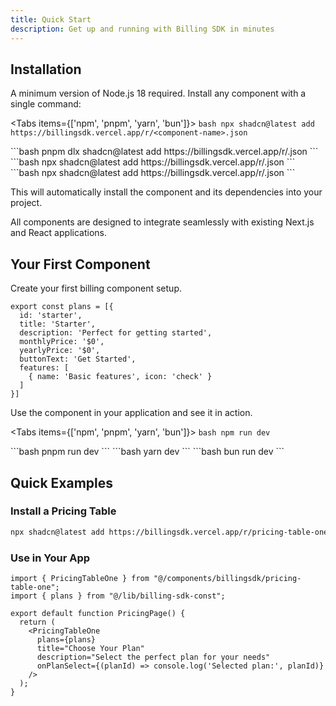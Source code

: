 ```yaml
---
title: Quick Start
description: Get up and running with Billing SDK in minutes
---
```




## Installation

A minimum version of Node.js 18 required. Install any component with a single command:

<Tabs items={['npm', 'pnpm', 'yarn', 'bun']}>
  <Tab value="npm">
    ```bash
    npx shadcn@latest add https://billingsdk.vercel.app/r/<component-name>.json
    ```
  </Tab>

  <Tab value="pnpm">
    ```bash
    pnpm dlx shadcn@latest add https://billingsdk.vercel.app/r/<component-name>.json
    ```
  </Tab>

  <Tab value="yarn">
    ```bash
    npx shadcn@latest add https://billingsdk.vercel.app/r/<component-name>.json
    ```
  </Tab>

  <Tab value="bun">
    ```bash
    npx shadcn@latest add https://billingsdk.vercel.app/r/<component-name>.json
    ```
  </Tab>
</Tabs>

This will automatically install the component and its dependencies into your project.

<Callout title="From Existing Project?">
  All components are designed to integrate seamlessly with existing Next.js and React applications.
</Callout>

## Your First Component

Create your first billing component setup.

```tsx title="lib/billing-sdk-const.ts"
export const plans = [{
  id: 'starter',
  title: 'Starter',
  description: 'Perfect for getting started',
  monthlyPrice: '$0',
  yearlyPrice: '$0',
  buttonText: 'Get Started',
  features: [
    { name: 'Basic features', icon: 'check' }
  ]
}]
```

Use the component in your application and see it in action.

<Tabs items={['npm', 'pnpm', 'yarn', 'bun']}>
  <Tab value="npm">
    ```bash
    npm run dev
    ```
  </Tab>

  <Tab value="pnpm">
    ```bash
    pnpm run dev
    ```
  </Tab>

  <Tab value="yarn">
    ```bash
    yarn dev
    ```
  </Tab>

  <Tab value="bun">
    ```bash
    bun run dev
    ```
  </Tab>
</Tabs>

## Quick Examples

### Install a Pricing Table

```bash
npx shadcn@latest add https://billingsdk.vercel.app/r/pricing-table-one.json
```

### Use in Your App

```tsx
import { PricingTableOne } from "@/components/billingsdk/pricing-table-one";
import { plans } from "@/lib/billing-sdk-const";

export default function PricingPage() {
  return (
    <PricingTableOne 
      plans={plans}
      title="Choose Your Plan"
      description="Select the perfect plan for your needs"
      onPlanSelect={(planId) => console.log('Selected plan:', planId)}
    />
  );
}
```

